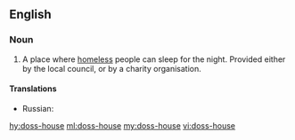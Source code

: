 ==English==

===Noun===
{{en-noun}}

# A place where [[homeless]] people can sleep for the night. Provided either by the local council, or by a charity organisation.
====Translations====
{{trans-top|charitable sleeping-place for the homeless}}
* Russian: {{t+|ru|ночлежка|f|tr=nočléžka|sc=Cyrl}}
{{trans-mid}}
{{trans-bottom}}

[[hy:doss-house]]
[[ml:doss-house]]
[[my:doss-house]]
[[vi:doss-house]]